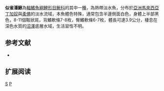 {{Speciesbox 
| taxon = Pangio alcoides
| status = NE
| status_system = IUCN3.1
| authority = [[Kottelat|Kottelat]] & [[Lim|Lim]], 1993
| synonyms = 
}}
'''似雀潘鰍'''為[[輻鰭魚綱|輻鰭魚綱]][[鯉形目|鯉形目]][[鰍科|鰍科]]的其中一[[種|種]]，為熱帶淡水魚，分布於[[亞洲|亞洲]][[馬來西亞|馬來西亞]][[丁加奴|丁加奴]]與[[柔佛|柔佛]]的淡水流域，本魚體色特殊，通常包含半邊側面白色，身體上半部黑色，8-11個鞍狀斑，背鰭軟條7-8枚，臀鰭軟條6-7枚，體長可達3.9公分，棲息在深色水質的[[沼澤|沼澤]]底層水域，生活習性不明。

== 参考文献 ==
{{refbegin}}
*{{FishBase_species|genus=Pangio|species=alcoides|year=2014|month=2}}
{{refend}}

== 扩展阅读 ==
{{refbegin}}
{{wikispecies-inline|Pangio alcoides|似雀潘鰍}}
{{refend}}
{{Taxonbar|from=Q2878842}}

[[Category:潘鰍屬|S]]
[[Category:1993年描述的魚類|P]]

{{魚類小作品}}
